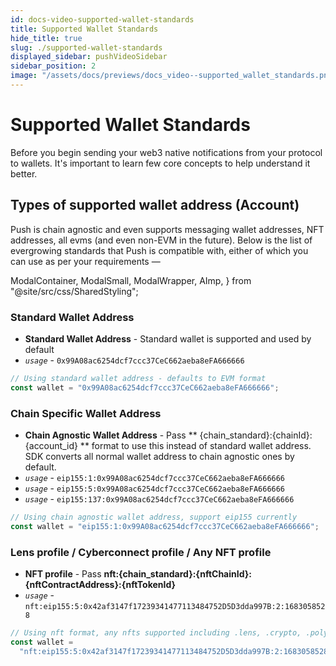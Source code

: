 ```yaml
---
id: docs-video-supported-wallet-standards
title: Supported Wallet Standards
hide_title: true
slug: ./supported-wallet-standards
displayed_sidebar: pushVideoSidebar
sidebar_position: 2
image: "/assets/docs/previews/docs_video--supported_wallet_standards.png"
---
```


# Supported Wallet Standards

Before you begin sending your web3 native notifications from your protocol to wallets. It's important to learn few core concepts to help understand it better.

<head>
  <title>{"Supported Wallet Standards | Push Video | Push Documentation"}
  </title>
</head>

## Types of supported wallet address (Account)

Push is chain agnostic and even supports messaging wallet addresses, NFT addresses, all evms (and even non-EVM in the future). Below is the list of evergrowing standards that Push is compatible with, either of which you can use as per your requirements —

  ModalContainer,
  ModalSmall,
  ModalWrapper,
  AImp,
} from "@site/src/css/SharedStyling";

### Standard Wallet Address

- **Standard Wallet Address** - Standard wallet is supported and used by default
- _`usage`_ - `0x99A08ac6254dcf7ccc37CeC662aeba8eFA666666`

```typescript
// Using standard wallet address - defaults to EVM format
const wallet = "0x99A08ac6254dcf7ccc37CeC662aeba8eFA666666";
```

### Chain Specific Wallet Address

- **Chain Agnostic Wallet Address** - Pass ** \{chain_standard}:\{chainId}:\{account_id} ** format to use this instead of standard wallet address. SDK converts all normal wallet address to chain agnostic ones by default.
- _`usage`_ - `eip155:1:0x99A08ac6254dcf7ccc37CeC662aeba8eFA666666`
- _`usage`_ - `eip155:5:0x99A08ac6254dcf7ccc37CeC662aeba8eFA666666`
- _`usage`_ - `eip155:137:0x99A08ac6254dcf7ccc37CeC662aeba8eFA666666`

```typescript
// Using chain agnostic wallet address, support eip155 currently
const wallet = "eip155:1:0x99A08ac6254dcf7ccc37CeC662aeba8eFA666666";
```

### Lens profile / Cyberconnect profile / Any NFT profile

- **NFT profile** - Pass **nft:\{chain_standard}:\{nftChainId}:\{nftContractAddress}:\{nftTokenId}**
- _`usage`_ - `nft:eip155:5:0x42af3147f17239341477113484752D5D3dda997B:2:1683058528`

```typescript
// Using nft format, any nfts supported including .lens, .crypto, .polygon or your crypto punks
const wallet =
  "nft:eip155:5:0x42af3147f17239341477113484752D5D3dda997B:2:1683058528";
```
